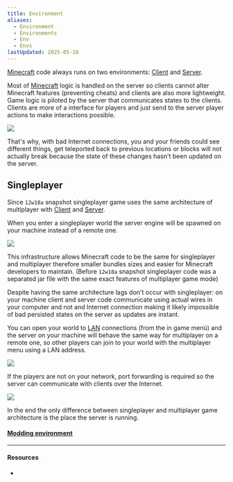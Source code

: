 ```yaml
---
title: Environment
aliases:
  - Environment
  - Environments
  - Env
  - Envs
lastUpdated: 2025-05-10
---
```



[Minecraft](/minecraft) code always runs on two environments: [Client](/client) and [Server](/server).

Most of [Minecraft](/minecraft) logic is handled on the server so clients cannot alter Minecraft features (preventing cheats) and clients are also more lightweight.
Game logic is piloted by the server that communicates states to the clients. Clients are more of a interface for players and just send to the server player actions to make interactions possible.

![](~/assets/clientserver.svg)

That's why, with bad Internet connections, you and your friends could see different things, get teleported back to previous locations or blocks will not actually break because the state of these changes hasn't been updated on the server.

## Singleplayer

Since `12w18a` snapshot singleplayer game uses the same architecture of multiplayer with [Client](/client) and [Server](/server).

When you enter a singleplayer world the server engine will be spawned on your machine instead of a remote one.

![](~/assets/singleplayerworld.svg)

This infrastructure allows Minecraft code to be the same for singleplayer and multiplayer therefore smaller bundles sizes and easier for Minecraft developers to maintain.
(Before `12w18a` snapshot singleplayer code was a separated jar file with the same exact features of multiplayer game mode) 

Despite having the same architecture lags don't occur with singleplayer: on your machine client and server code communicate using actual wires in your computer and not and Internet connection making it likely impossible of bad persisted states on the server as updates are instant. 

You can open your world to [LAN](https://en.wikipedia.org/wiki/Local_area_network) connections (from the in game menù) and the server on your machine will behave the same way for multiplayer on a remote one, so other players can join to your world with the multiplayer menu using a LAN address.

![](~/assets/forwardedsingleplayerworld.svg)

If the players are not on your network, port forwarding is required so the server can communicate with clients over the Internet.

![](~/assets/internetforwardedsingleplayerworld.svg)

In the end the only difference between singleplayer and multiplayer game architecture is the place the server is running.

#### [Modding environment](/moddingenvironment)

---

#### Resources

- <Wiki path="w/Singleplayer.jar" />

<Yb src="https://www.youtube.com/embed/sz6kqZPVsfM" />